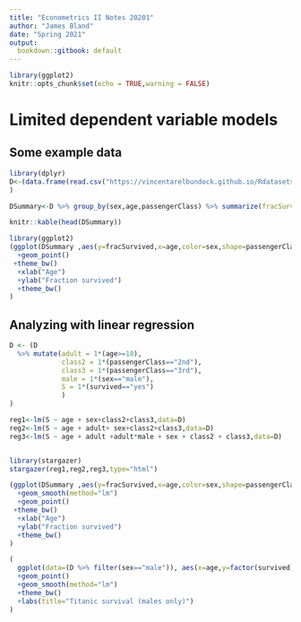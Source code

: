```yaml
---
title: "Econometrics II Notes 20201"
author: "James Bland"
date: "Spring 2021"
output:
  bookdown::gitbook: default
---
```


```r
library(ggplot2)
knitr::opts_chunk$set(echo = TRUE,warning = FALSE)
```

# Limited dependent variable models

## Some example data

```r
library(dplyr)
D<-(data.frame(read.csv("https://vincentarelbundock.github.io/Rdatasets/csv/carData/TitanicSurvival.csv"))
)

DSummary<-D %>% group_by(sex,age,passengerClass) %>% summarize(fracSurvived = mean(1*(survived=="yes")),n=n())

knitr::kable(head(DSummary))
```

```r
library(ggplot2)
(ggplot(DSummary ,aes(y=fracSurvived,x=age,color=sex,shape=passengerClass,size=n))
  +geom_point()
 +theme_bw()
  +xlab("Age")
  +ylab("Fraction survived")
  +theme_bw()
)
```

## Analyzing with linear regression

```r

D <- (D
  %>% mutate(adult = 1*(age>=18),
             class2 = 1*(passengerClass=="2nd"),
             class3 = 1*(passengerClass=="3rd"),
             male = 1*(sex=="male"),
             S = 1*(survived=="yes")
             )
)

reg1<-lm(S ~ age + sex+class2+class3,data=D)
reg2<-lm(S ~ age + adult+ sex+class2+class3,data=D)
reg3<-lm(S ~ age + adult +adult*male + sex + class2 + class3,data=D)


library(stargazer)
stargazer(reg1,reg2,reg3,type="html")

```

```r

(ggplot(DSummary ,aes(y=fracSurvived,x=age,color=sex,shape=passengerClass,size=n))
  +geom_smooth(method="lm")
  +geom_point()
 +theme_bw()
  +xlab("Age")
  +ylab("Fraction survived")
  +theme_bw()
)
```

```r

(
  ggplot(data=(D %>% filter(sex=="male")), aes(x=age,y=factor(survived),group=paste(factor(age<18),passengerClass),color=passengerClass))
  +geom_point()
  +geom_smooth(method="lm")
  +theme_bw()
  +labs(title="Titanic survival (males only)")
)

```
